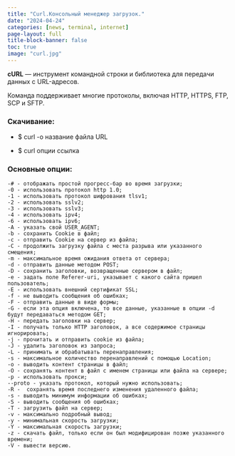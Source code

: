 ```yaml
---
title: "Curl.Консольный менеджер загрузок."
date: "2024-04-24"
categories: [news, terminal, internet]
page-layout: full
title-block-banner: false
toc: true
image: "curl.jpg"
---
```


**cURL** — инструмент командной строки и библиотека для передачи данных с URL-адресов.

Команда поддерживает многие протоколы, включая HTTP, HTTPS, FTP, SCP и SFTP.


### Скачивание:

- $ curl -o название файла URL

- $ curl опции ссылка

### Основные опции:

    -# - отображать простой прогресс-бар во время загрузки;
    -0 - использовать протокол http 1.0;
    -1 - использовать протокол шифрования tlsv1;
    -2 - использовать sslv2;
    -3 - использовать sslv3;
    -4 - использовать ipv4;
    -6 - использовать ipv6;
    -A - указать свой USER_AGENT;
    -b - сохранить Cookie в файл;
    -c - отправить Cookie на сервер из файла;
    -C - продолжить загрузку файла с места разрыва или указанного смещения;
    -m - максимальное время ожидания ответа от сервера;
    -d - отправить данные методом POST;
    -D - сохранить заголовки, возвращенные сервером в файл;
    -e - задать поле Referer-uri, указывает с какого сайта пришел пользователь;
    -E - использовать внешний сертификат SSL;
    -f - не выводить сообщения об ошибках;
    -F - отправить данные в виде формы;
    -G - если эта опция включена, то все данные, указанные в опции -d будут передаваться методом GET;
    -H - передать заголовки на сервер;
    -I - получать только HTTP заголовок, а все содержимое страницы игнорировать;
    -j - прочитать и отправить cookie из файла;
    -J - удалить заголовок из запроса;
    -L - принимать и обрабатывать перенаправления;
    -s - максимальное количество перенаправлений с помощью Location;
    -o - выводить контент страницы в файл;
    -O - сохранять контент в файл с именем страницы или файла на сервере;
    -p - использовать прокси;
    --proto - указать протокол, который нужно использовать;
    -R -  сохранять время последнего изменения удаленного файла;
    -s - выводить минимум информации об ошибках;
    -S - выводить сообщения об ошибках;
    -T - загрузить файл на сервер;
    -v - максимально подробный вывод;
    -y - минимальная скорость загрузки;
    -Y - максимальная скорость загрузки;
    -z - скачать файл, только если он был модифицирован позже указанного времени;
    -V - вывести версию.
